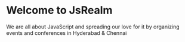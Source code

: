 # Welcome to JsRealm

We are all about JavaScript and spreading our love for it by organizing events and conferences in Hyderabad & Chennai
